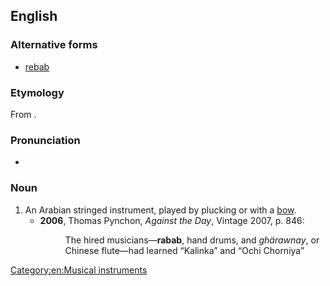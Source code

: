 {{also|rabâb}}

==English==

===Alternative forms===
* [[rebab]]

===Etymology===
From {{etyl|ar|en}} {{l|ar|رباب}}.

===Pronunciation===
* {{IPA|/ɹɪˈbæb/|lang=en}}

===Noun===
{{en-noun}}

# An Arabian stringed instrument, played by plucking or with a [[bow]].
#* '''2006''', Thomas Pynchon, ''Against the Day'', Vintage 2007, p. 846:
#*: The hired musicians—'''rabab''', hand drums, and ''ghärawnay'', or Chinese flute—had learned “Kalinka” and “Ochi Chorniya”

[[Category:en:Musical instruments]]